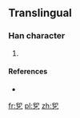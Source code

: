 ==Translingual==

===Han character===
{{Han char|rn=5|rad=乙|as=05|sn=6|four=|canj=竹中弓 (HLN)|ids=⿱[[卯]][[乙]]}}

# {{defn|Han|sort=乙05}}

====References====
* {{Han ref|kx=0084.141|dj=0171.190|hdz=10053.081|uh=4E6E|ud=20078}}

[[fr:乮]]
[[pl:乮]]
[[zh:乮]]